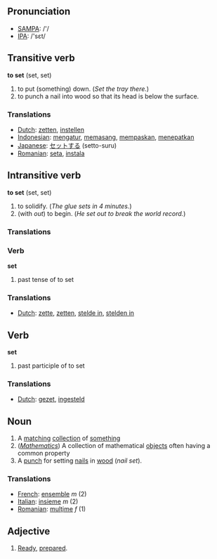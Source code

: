 == Pronunciation ==
*[[w:SAMPA|SAMPA]]: /'/
*[[w:IPA|IPA]]: /'sεt/

== Transitive verb ==

'''to set''' (set, set)

# to put (something) down.  (''Set the tray there.'')
# to punch a nail into wood so that its head is below the surface.


=== Translations ===
*[[Dutch]]: [[zetten]], [[instellen]]
*[[Indonesian]]: [[atur|mengatur]], [[pasang|memasang]], [[pas|mempaskan]], [[tepat|menepatkan]]
*[[Japanese]]: [[セット]]する (setto-suru)
*[[Romanian]]: [[seta]], [[instala]]

== Intransitive verb ==

'''to set''' (set, set)

# to solidify. (''The glue sets in 4 minutes.'')
# (with ''out'') to begin.  (''He set out to break the world record.'')


=== Translations ===

=== Verb ===

'''set'''

# past tense of to set

=== Translations ===
*[[Dutch]]: [[zette]], [[zetten]], [[stelde in]], [[stelden in]]

== Verb ==

'''set'''

# past participle of to set

=== Translations ===
*[[Dutch]]: [[gezet]], [[ingesteld]]

== Noun ==

# A [[match]]ing [[collection]] of [[something]]
# (''[[Mathematics]]'') A collection of mathematical [[object]]s often having a common property
# A [[punch]] for setting [[nail]]s in [[wood]] (''nail set'').

=== Translations ===
*[[French]]:  [[ensemble]] ''m'' (2)
*[[Italian]]: [[insieme]] ''m'' (2)
*[[Romanian]]: [[mulţime]] ''f'' (1)

== Adjective==

# [[Ready]], [[prepared]].